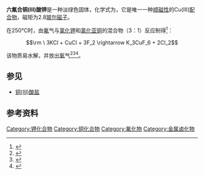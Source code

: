{{Chembox
| 名稱 = 六氟合铜(III)酸钾
| 英文名 = Potassium hexafluorocuprate(III)
| 圖像檔案 = K3CuF6.svg
|  圖像大小 = 300px
|  圖像替換 = 
| IUPAC英 = 
| IUPAC中 =
| 別名 = 
| Section1 = {{Chembox 識別
|   CAS號 = 
|   CASNo_Ref = {{cascite}}
|   PubChem = 
|   SMILES =  }}
| Section2 = {{Chembox 性質
|   化學式 = K<sub>3</sub>CuF<sub>6</sub>
|   摩爾質量 =  294.83
|   外觀 = 淡绿色固体
|   密度 = 
|   熔點 = 
|   沸點 =   }}
| Section3 = {{Chembox 危險性
|   主要危險 = 
|   閃點 = 
|   自燃點 =  }}
}}
'''六氟合铜(III)酸钾'''是一种淡绿色固体，化学式为{{chem|K|3|CuF|6}}，它是唯一一种[[顺磁性|顺磁性]]的Cu(III)[[配合物|配合物]]，磁矩为2.8[[玻尔磁子|玻尔磁子]]。

在250℃时，由[[氟|氟]]气与[[氯化钾|氯化钾]]和[[氯化亚铜|氯化亚铜]]的混合物（3：1）反应制得<ref>{{cite journal|last=Popova|first=T. V.|coauthors=Aksenova, N. V.|title=Complexes of Copper in Unstable Oxidation States|journal=Russian Journal of Coordination Chemistry|date=1 November 2003|volume=29|issue=11|pages=743–765|doi=10.1023/B:RUCO.0000003432.39025.cc}}</ref>：
:<math>\rm \ 3KCl + CuCl + 3F_2 \rightarrow K_3CuF_6 + 2Cl_2</math>

该物质易水解，并放出[[氧|氧]]气<ref>{{cite journal |coauthors=Wingefeld, G.|title=Zur Kenntnis der Hexafluorocuprate(III)|journal=Zeitschrift für anorganische und allgemeine Chemie|date=1984-12-01|volume=519|issue=12|pages=195–203|doi=10.1002/zaac.19845191221|last=Hoppe|first=R.}}</ref><ref>{{cite book|title=《无机化学丛书》第六卷：卤素、铜分族、锌分族|pages=P536|author=张青莲|isbn=7-03-002238-6|location=北京|publisher=科学出版社}}</ref><ref>{{Holleman&Wiberg}}</ref>。

== 参见 ==
* [[铜(III)酸盐|铜(III)酸盐]]

== 参考资料 ==
{{reflist}}

{{钾化合物}}
{{铜化合物}}
{{无机化合物小作品}}

[[Category:钾化合物|Category:钾化合物]]
[[Category:铜化合物|Category:铜化合物]]
[[Category:氟化物|Category:氟化物]]
[[Category:金属卤化物|Category:金属卤化物]]